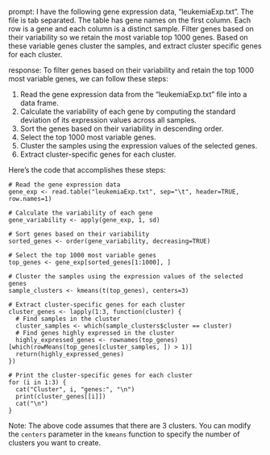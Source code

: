 prompt:
I have the following gene expression data, "leukemiaExp.txt". The file is tab separated. The table has gene names on the first column. Each row is a gene and each column is a distinct sample. Filter genes based on their variability so we retain the most variable top 1000 genes. Based on these variable genes cluster the samples, and extract cluster specific genes for each cluster.

response:
To filter genes based on their variability and retain the top 1000 most variable genes, we can follow these steps:

1. Read the gene expression data from the "leukemiaExp.txt" file into a data frame.
2. Calculate the variability of each gene by computing the standard deviation of its expression values across all samples.
3. Sort the genes based on their variability in descending order.
4. Select the top 1000 most variable genes.
5. Cluster the samples using the expression values of the selected genes.
6. Extract cluster-specific genes for each cluster.

Here's the code that accomplishes these steps:

```
# Read the gene expression data
gene_exp <- read.table("leukemiaExp.txt", sep="\t", header=TRUE, row.names=1)

# Calculate the variability of each gene
gene_variability <- apply(gene_exp, 1, sd)

# Sort genes based on their variability
sorted_genes <- order(gene_variability, decreasing=TRUE)

# Select the top 1000 most variable genes
top_genes <- gene_exp[sorted_genes[1:1000], ]

# Cluster the samples using the expression values of the selected genes
sample_clusters <- kmeans(t(top_genes), centers=3)

# Extract cluster-specific genes for each cluster
cluster_genes <- lapply(1:3, function(cluster) {
  # Find samples in the cluster
  cluster_samples <- which(sample_clusters$cluster == cluster)
  # Find genes highly expressed in the cluster
  highly_expressed_genes <- rownames(top_genes)[which(rowMeans(top_genes[cluster_samples, ]) > 1)]
  return(highly_expressed_genes)
})

# Print the cluster-specific genes for each cluster
for (i in 1:3) {
  cat("Cluster", i, "genes:", "\n")
  print(cluster_genes[[i]])
  cat("\n")
}
```

Note: The above code assumes that there are 3 clusters. You can modify the `centers` parameter in the `kmeans` function to specify the number of clusters you want to create.
